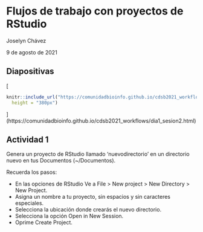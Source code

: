 # Flujos de trabajo con proyectos de RStudio

Joselyn Chávez

9 de agosto de 2021

## Diapositivas

[
```r
knitr::include_url("https://comunidadbioinfo.github.io/cdsb2021_workflows/dia1_sesion2.html",
  height = "380px")
```
](https://comunidadbioinfo.github.io/cdsb2021_workflows/dia1_sesion2.html)

## Actividad 1

Genera un proyecto de RStudio llamado 'nuevodirectorio' en un directorio nuevo en tus Documentos (~/Documentos). 

Recuerda los pasos:

 - En las opciones de RStudio Ve a File > New project > New Directory > New Project.
  - Asigna un nombre a tu proyecto, sin espacios y sin caracteres especiales.
  - Selecciona la ubicación donde crearás el nuevo directorio.
  - Selecciona la opción Open in New Session.
  - Oprime Create Project.

